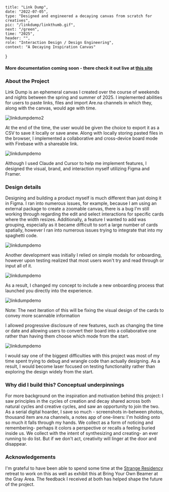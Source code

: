     title: "Link Dump",
    date: "2022-07-05",
    type: "Designed and engineered a decaying canvas from scratch for creatives",
    pic: "/linkdump/linkthumb.gif",
    next: "/green",
    time: "2025",
    header: "",
    role: "Interaction Design / Design Engineering",
    context: "A Decaying Inspiration Canvas"
}
#### More documentation coming soon - there check it out live at [this site](https://linkdump.connie.surf/)


### About the Project

Link Dump is an ephemeral canvas I created over the course of weekends and nights between the spring and summer of 2025. I implemented abilities for users to paste links, files and import Are.na channels in which they, along with the canvas, would age with time.

![linkdumpdemo2](linkdump/idle.gif)

At the end of the time, the user would be given the choice to export it as a CSV to save it locally or save anew. Along with locally storing pasted files in the browser, I implemented a collaborative and cross-device board mode with Firebase with a shareable link. 

![linkdumpdemo](linkdump/expire.gif)

Although I used Claude and Cursor to help me implement features, I designed the visual, brand, and interaction myself utilizing Figma and Framer.

### Design details

Designing and building a product myself is much different than just doing it in Figma. I ran into numerous issues, for example, because I am using an external package to create a zoomable canvas, there is a bug I'm still working through regarding the edit and select interactions for specific cards where the width resizes. Additionally, a feature I wanted to add was grouping, especially as it became difficult to sort a large number of cards spatially, however I ran into numerous issues trying to integrate that into my spaghetti code.

![linkdumpdemo](linkdump/panning.gif)

Another development was initially I relied on simple modals for onboarding, however upon testing realized that most users won't try and read through or input all of it.

![linkdumpdemo](linkdump/first.gif)

As a result, I changed my concept to include a new onboarding process that launched you directly into the experience.

![linkdumpdemo](linkdump/newonboarding.gif)
<Caption>Note: The next iteration of this will be fixing the visual design of the cards to convey more scannable information</Caption>

I allowed progressive disclosure of new features, such as changing the time or date and allowing users to convert their board into a collaborative one rather than having them choose which mode from the start.

![linkdumpdemo](linkdump/convert.gif)

I would say one of the biggest difficulties with this project was most of my time spent trying to debug and wrangle code than actually designing. As a result, I would become laser focused on testing functionality rather than exploring the design widely from the start.

### Why did I build this? Conceptual underpinnings

For more background on the inspiration and motivation behind this project: I saw principles in the cycles of creation and decay shared across both natural cycles and creative cycles, and saw an opportunity to join the two. As a serial digital hoarder, I save so much - screenshots in-between photos, thousand item are.na channels, a notes app of one-liners: I'm holding onto so much it falls through my hands. We collect as a form of noticing and remembering- perhaps it colors a perspective or recalls a feeling buried inside us. We collect with the intent of synthesizing and creating- an ever running to do list. But if we don't act, creativity will linger at the door and disappear.

### Acknowledgements

I'm grateful to have been able to spend some time at the [Strange Residency](https://thestrange.foundation/residencies-retreats) retreat to work on this as well as exhibit this at Bring Your Own Beamer at the Gray Area. The feedback I received at both has helped shape the future of the project.